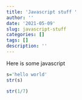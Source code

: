 ```yaml
---
title: 'Javascript stuff '
author: ''
date: '2021-05-09'
slug: javascript-stuff
categories: []
tags: []
description: ''
---
```



Here is some javascript 


```r

s='hello world'
str(s)

str(1/7)


```


